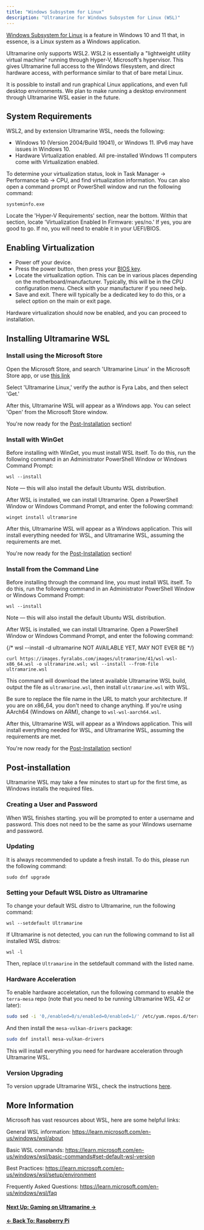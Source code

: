```yaml
---
title: "Windows Subsystem for Linux"
description: "Ultramarine for Windows Subsystem for Linux (WSL)"
---
```



[Windows Subsystem for Linux](https://learn.microsoft.com/en-us/windows/wsl/about) is a feature in Windows 10 and 11 that, in essence, is a Linux system as a Windows application.

Ultramarine only supports WSL2. WSL2 is essentially a "lightweight utility virtual machine" running through Hyper-V, Microsoft's hypervisor. This gives Ultramarine full access to the Windows filesystem, and direct hardware access, with performance similar to that of bare metal Linux.

It is possible to install and run graphical Linux applications, and even full desktop environments. We plan to make running a desktop environment through Ultramarine WSL easier in the future.

## System Requirements

WSL2, and by extension Ultramarine WSL, needs the following:

- Windows 10 (Version 2004/Build 19041), or Windows 11. IPv6 may have issues in Windows 10.
- Hardware Virtualization enabled. All pre-installed Windows 11 computers come with Virtualization enabled.

To determine your virtualization status, look in Task Manager -> Performance tab -> CPU, and find virtualization information. You can also open a command prompt or PowerShell window and run the following command:

```
systeminfo.exe
```

Locate the 'Hyper-V Requirements' section, near the bottom. Within that section, locate 'Virtualization Enabled In Firmware: yes/no.' If yes, you are good to go. If no, you will need to enable it in your UEFI/BIOS.

## Enabling Virtualization

- Power off your device.
- Press the power button, then press your [BIOS key](/en/setup/bioskeys).
- Locate the virtualization option. This can be in various places depending on the motherboard/manufacturer. Typically, this will be in the CPU configuration menu. Check with your manufacturer if you need help.
- Save and exit. There will typically be a dedicated key to do this, or a select option on the main or exit page.

Hardware virtualization should now be enabled, and you can proceed to installation.

## Installing Ultramarine WSL

### Install using the Microsoft Store

Open the Microsoft Store, and search 'Ultramarine Linux' in the Microsoft Store app, or use [this link](https://apps.microsoft.com/detail/9PBPG2RDMZB9?hl=en-us&gl=US&ocid=pdpshare)

Select 'Ultramarine Linux,' verify the author is Fyra Labs, and then select 'Get.'

After this, Ultramarine WSL will appear as a Windows app. You can select 'Open' from the Microsoft Store window.

You're now ready for the [Post-Installation](/en/anywhere/wsl#post-installation) section!

### Install with WinGet

Before installing with WinGet, you must install WSL itself. To do this, run the following command in an Administrator PowerShell Window or Windows Command Prompt:

```
wsl --install
```

Note — this will also install the default Ubuntu WSL distribution.

After WSL is installed, we can install Ultramarine. Open a PowerShell Window or Windows Command Prompt, and enter the following command:

```
winget install ultramarine
```

After this, Ultramarine WSL will appear as a Windows application. This will install everything needed for WSL, and Ultramarine WSL, assuming the requirements are met.

You're now ready for the [Post-Installation](/en/anywhere/wsl#post-installation) section!

### Install from the Command Line

Before installing through the command line, you must install WSL itself. To do this, run the following command in an Administrator PowerShell Window or Windows Command Prompt:

```
wsl --install
```

Note — this will also install the default Ubuntu WSL distribution.

After WSL is installed, we can install Ultramarine. Open a PowerShell Window or Windows Command Prompt, and enter the following command:

{/* wsl --install -d ultramarine NOT AVAILABLE YET, MAY NOT EVER BE */}

```
curl https://images.fyralabs.com/images/ultramarine/41/wsl-wsl-x86_64.wsl -o ultramarine.wsl; wsl --install --from-file ultramarine.wsl
```

This command will download the latest available Ultramarine WSL build, output the file as `ultramarine.wsl`, then install `ultramarine.wsl` with WSL.

Be sure to replace the file name in the URL to match your architecture. If you are on x86_64, you don't need to change anything. If you're using AArch64 (Windows on ARM), change to `wsl-wsl-aarch64.wsl`.

After this, Ultramarine WSL will appear as a Windows application. This will install everything needed for WSL, and Ultramarine WSL, assuming the requirements are met.

You're now ready for the [Post-Installation](/en/anywhere/wsl#post-installation) section!

## Post-installation

Ultramarine WSL may take a few minutes to start up for the first time, as Windows installs the required files.

### Creating a User and Password

When WSL finishes starting. you will be prompted to enter a username and password. This does not need to be the same as your Windows username and password.

### Updating

It is always recommended to update a fresh install. To do this, please run the following command:

```
sudo dnf upgrade
```

### Setting your Default WSL Distro as Ultramarine

To change your default WSL distro to Ultramarine, run the following command:

```
wsl --setdefault Ultramarine
```

If Ultramarine is not detected, you can run the following command to list all installed WSL distros:

```
wsl -l
```

Then, replace `Ultramarine` in the setdefault command with the listed name.

### Hardware Acceleration

To enable hardware acceletation, run the following command to enable the `terra-mesa` repo (note that you need to be running Ultramarine WSL 42 or later):

```sh
sudo sed -i '0,/enabled=0/s/enabled=0/enabled=1/' /etc/yum.repos.d/terra-mesa.repo
```

And then install the `mesa-vulkan-drivers` package:

```sh
sudo dnf install mesa-vulkan-drivers
```

This will install everything you need for hardware acceleration through Ultramarine WSL.

### Version Upgrading

To version upgrade Ultramarine WSL, check the instructions [here](https://wiki.ultramarine-linux.org/en/release/42-upgrades#upgrading-ultramarine-wsl-system-versions).

## More Information

Microsoft has vast resources about WSL, here are some helpful links:

General WSL information: https://learn.microsoft.com/en-us/windows/wsl/about

Basic WSL commands: https://learn.microsoft.com/en-us/windows/wsl/basic-commands#set-default-wsl-version

Best Practices: https://learn.microsoft.com/en-us/windows/wsl/setup/environment

Frequently Asked Questions: https://learn.microsoft.com/en-us/windows/wsl/faq

#### [Next Up: Gaming on Ultramarine →](/en/usage/gaming)

#### [← Back To: Raspberry Pi](/en/anywhere/rpi)
